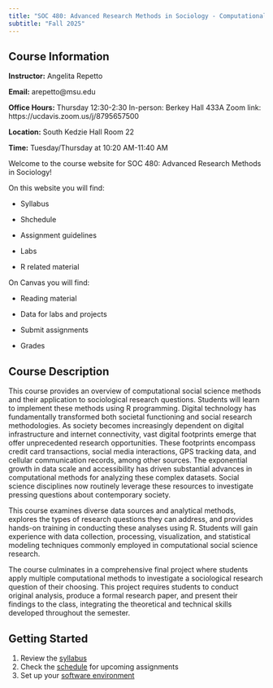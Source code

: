 ```yaml
---
title: "SOC 480: Advanced Research Methods in Sociology - Computational Social Science"
subtitle: "Fall 2025"
---
```


## Course Information

**Instructor:** Angelita Repetto 

**Email:** arepetto@msu.edu

**Office Hours:** Thursday 12:30-2:30 
                  In-person: Berkey Hall 433A 
                  Zoom link: https://ucdavis.zoom.us/j/8795657500

**Location:** South Kedzie Hall Room 22 

**Time:** Tuesday/Thursday at 10:20 AM-11:40 AM

Welcome to the course website for SOC 480: Advanced Research Methods in Sociology!

On this website you will find: 

- Syllabus 

- Shchedule 

- Assignment guidelines 

- Labs 

- R related material 

On Canvas you will find: 

- Reading material 

- Data for labs and projects 

- Submit assignments 

- Grades 

## Course Description 

This course provides an overview of computational social science methods and their application to sociological research questions. Students will learn to implement these methods using R programming.
Digital technology has fundamentally transformed both societal functioning and social research methodologies. As society becomes increasingly dependent on digital infrastructure and internet connectivity, vast digital footprints emerge that offer unprecedented research opportunities. These footprints encompass credit card transactions, social media interactions, GPS tracking data, and cellular communication records, among other sources. The exponential growth in data scale and accessibility has driven substantial advances in computational methods for analyzing these complex datasets. Social science disciplines now routinely leverage these resources to investigate pressing questions about contemporary society.

This course examines diverse data sources and analytical methods, explores the types of research questions they can address, and provides hands-on training in conducting these analyses using R. Students will gain experience with data collection, processing, visualization, and statistical modeling techniques commonly employed in computational social science research.

The course culminates in a comprehensive final project where students apply multiple computational methods to investigate a sociological research question of their choosing. This project requires students to conduct original analysis, produce a formal research paper, and present their findings to the class, integrating the theoretical and technical skills developed throughout the semester.

## Getting Started

1. Review the [syllabus](syllabus.qmd)
2. Check the [schedule](schedule.qmd) for upcoming assignments
3. Set up your [software environment](https://rstudio-education.github.io/hopr/starting.html)


